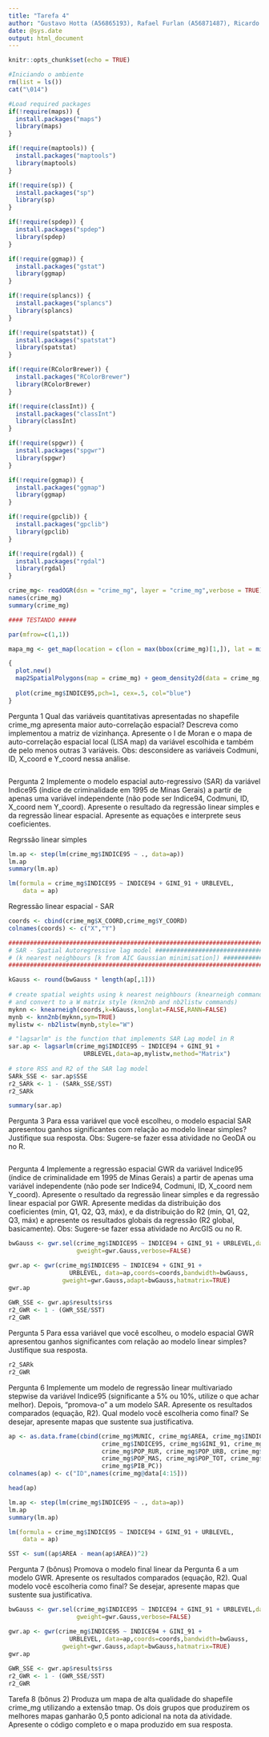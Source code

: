 ---
title: "Tarefa 4"
author: "Gustavo Hotta (A56865193), Rafael Furlan (A56871487), Ricardo Squassina Lee (A56843646)"
date: @sys.date
output: html_document
---
```{r setup, include=FALSE}
knitr::opts_chunk$set(echo = TRUE)
```

```{r message=FALSE, include=FALSE}
#Iniciando o ambiente
rm(list = ls())
cat("\014") 
```

```{r message=FALSE, warning=TRUE, include=FALSE}
#Load required packages
if(!require(maps)) {
  install.packages("maps")
  library(maps)
}

if(!require(maptools)) {
  install.packages("maptools")
  library(maptools)
}

if(!require(sp)) {
  install.packages("sp")
  library(sp)
}

if(!require(spdep)) {
  install.packages("spdep")
  library(spdep)
}

if(!require(ggmap)) {
  install.packages("gstat")
  library(ggmap)
}

if(!require(splancs)) {
  install.packages("splancs")
  library(splancs)
}

if(!require(spatstat)) {
  install.packages("spatstat")
  library(spatstat)
}

if(!require(RColorBrewer)) {
  install.packages("RColorBrewer")
  library(RColorBrewer)
}

if(!require(classInt)) {
  install.packages("classInt")
  library(classInt)
}

if(!require(spgwr)) {
  install.packages("spgwr")
  library(spgwr)
}

if(!require(ggmap)) {
  install.packages("ggmap")
  library(ggmap)
}

if(!require(gpclib)) {
  install.packages("gpclib")
  library(gpclib)
}

if(!require(rgdal)) {
  install.packages("rgdal")
  library(rgdal)
}
```

```{r message=FALSE}
crime_mg<- readOGR(dsn = "crime_mg", layer = "crime_mg",verbose = TRUE)
names(crime_mg)
summary(crime_mg)
```
```{r}


#### TESTANDO #####

par(mfrow=c(1,1))

mapa_mg <- get_map(location = c(lon = max(bbox(crime_mg)[1,]), lat = min(bbox(crime_mg)[2,])), zoom = 5, source = "google", scale = 2, force = TRUE)

{
  plot.new()
  map2SpatialPolygons(map = crime_mg) + geom_density2d(data = crime_mg, aes(x = crime_mg$X_COORD, y = crime_mg$Y_COORD, size = crime_mg$INDICE94), color="blue", alpha=0.5, na.rm = TRUE, show.legend = TRUE)
  
  plot(crime_mg$INDICE95,pch=1, cex=.5, col="blue")
}

```


Pergunta 1
Qual das variáveis quantitativas apresentadas no shapefile crime_mg apresenta maior auto-correlação espacial? Descreva como implementou a matriz de vizinhança. Apresente o I de Moran e o mapa de auto-correlação espacial local (LISA map) da variável escolhida e também de pelo menos outras 3 variáveis.
Obs: desconsidere as variáveis Codmuni, ID, X_coord e Y_coord nessa análise.

```{r}


```

Pergunta 2
Implemente o modelo espacial auto-regressivo (SAR) da variável Indice95 (índice de criminalidade em 1995 de Minas Gerais) a partir de apenas uma variável independente (não pode ser Indice94, Codmuni, ID, X_coord nem Y_coord). Apresente o resultado da regressão linear simples e da regressão linear espacial. Apresente as equações e interprete seus coeficientes.

Regrssão linear simples
```{r}
lm.ap <- step(lm(crime_mg$INDICE95 ~ ., data=ap))
lm.ap
summary(lm.ap)

lm(formula = crime_mg$INDICE95 ~ INDICE94 + GINI_91 + URBLEVEL, 
    data = ap)
```
Regressão linear espacial - SAR
```{r}
coords <- cbind(crime_mg$X_COORD,crime_mg$Y_COORD)
colnames(coords) <- c("X","Y")

############################################################################
# SAR - Spatial Autoregressive lag model ###################################
# (k nearest neighbours [k from AIC Gaussian minimisation]) ################
############################################################################

kGauss <- round(bwGauss * length(ap[,1]))
 
# create spatial weights using k nearest neighbours (knearneigh command)
# and convert to a W matrix style (knn2nb and nb2listw commands)
myknn <- knearneigh(coords,k=kGauss,longlat=FALSE,RANN=FALSE)
mynb <- knn2nb(myknn,sym=TRUE)
mylistw <- nb2listw(mynb,style="W")

# "lagsarlm" is the function that implements SAR Lag model in R
sar.ap <- lagsarlm(crime_mg$INDICE95 ~ INDICE94 + GINI_91 +
                     URBLEVEL,data=ap,mylistw,method="Matrix")
  
# store RSS and R2 of the SAR lag model
SARk_SSE <- sar.ap$SSE
r2_SARk <- 1 - (SARk_SSE/SST)
r2_SARk

summary(sar.ap)


```

Pergunta 3
Para essa variável que você escolheu, o modelo espacial SAR apresentou ganhos significantes com relação ao modelo linear simples? Justifique sua resposta.
Obs: Sugere-se fazer essa atividade no GeoDA ou no R.

```{r}


```

Pergunta 4
Implemente a regressão espacial GWR da variável Indice95 (índice de criminalidade em 1995 de Minas Gerais) a partir de apenas uma variável independente (não pode ser Indice94, Codmuni, ID, X_coord nem Y_coord). Apresente o resultado da regressão linear simples e da regressão linear espacial por GWR. Apresente medidas da distribuição dos coeficientes (min, Q1, Q2, Q3, máx), e da distribuição do R2 (min, Q1, Q2, Q3, máx) e apresente os resultados globais da regressão (R2 global, basicamente).
Obs: Sugere-se fazer essa atividade no ArcGIS ou no R.

```{r}
bwGauss <- gwr.sel(crime_mg$INDICE95 ~ INDICE94 + GINI_91 + URBLEVEL,data=ap,coords=coords,adapt=TRUE,method="aic",
                   gweight=gwr.Gauss,verbose=FALSE)

gwr.ap <- gwr(crime_mg$INDICE95 ~ INDICE94 + GINI_91 +
                 URBLEVEL, data=ap,coords=coords,bandwidth=bwGauss,
               gweight=gwr.Gauss,adapt=bwGauss,hatmatrix=TRUE)
gwr.ap
 
GWR_SSE <- gwr.ap$results$rss
r2_GWR <- 1 - (GWR_SSE/SST)
r2_GWR

```

Pergunta 5
Para essa variável que você escolheu, o modelo espacial GWR apresentou ganhos significantes com relação ao modelo linear simples? Justifique sua resposta.

```{r}
r2_SARk
r2_GWR

```

Pergunta 6
Implemente um modelo de regressão linear multivariado stepwise da variável Indice95 (significante a 5% ou 10%, utilize o que achar melhor). Depois, “promova-o” a um modelo SAR. Apresente os resultados comparados (equação, R2). Qual modelo você escolheria como final? Se desejar, apresente mapas que sustente sua justificativa.

```{r}

ap <- as.data.frame(cbind(crime_mg$MUNIC, crime_mg$AREA, crime_mg$INDICE94,
                          crime_mg$INDICE95, crime_mg$GINI_91, crime_mg$POP_94,
                          crime_mg$POP_RUR, crime_mg$POP_URB, crime_mg$POP_FEM,
                          crime_mg$POP_MAS, crime_mg$POP_TOT, crime_mg$URBLEVEL,
                          crime_mg$PIB_PC))
colnames(ap) <- c("ID",names(crime_mg@data[4:15]))

head(ap)

lm.ap <- step(lm(crime_mg$INDICE95 ~ ., data=ap))
lm.ap
summary(lm.ap)

lm(formula = crime_mg$INDICE95 ~ INDICE94 + GINI_91 + URBLEVEL, 
    data = ap)

SST <- sum((ap$AREA - mean(ap$AREA))^2)

```

Pergunta 7 (bônus)
Promova o modelo final linear da Pergunta 6 a um modelo GWR. Apresente os resultados comparados (equação, R2). Qual modelo você escolheria como final? Se desejar, apresente mapas que sustente sua justificativa.

```{r}

bwGauss <- gwr.sel(crime_mg$INDICE95 ~ INDICE94 + GINI_91 + URBLEVEL,data=ap,coords=coords,adapt=TRUE,method="aic",
                   gweight=gwr.Gauss,verbose=FALSE)

gwr.ap <- gwr(crime_mg$INDICE95 ~ INDICE94 + GINI_91 +
                 URBLEVEL, data=ap,coords=coords,bandwidth=bwGauss,
               gweight=gwr.Gauss,adapt=bwGauss,hatmatrix=TRUE)
gwr.ap
 
GWR_SSE <- gwr.ap$results$rss
r2_GWR <- 1 - (GWR_SSE/SST)
r2_GWR

```

Tarefa 8 (bônus 2)
Produza um mapa de alta qualidade do shapefile crime_mg utilizando a extensão tmap. Os dois grupos que produzirem os melhores mapas ganharão 0,5 ponto adicional na nota da atividade.
Apresente o código completo e o mapa produzido em sua resposta.

```{r}


```

